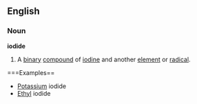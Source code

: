==English==
===Noun===
'''iodide'''
#A [[binary]] [[compound]] of [[iodine]] and another [[element]] or [[radical]].
===Examples==
*[[Potassium]] iodide
*[[Ethyl]] iodide